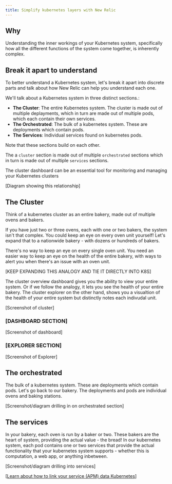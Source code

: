 ```yaml
---
title: Simplify kubernetes layers with New Relic
---
```


## Why

Understanding the inner workings of your Kubernetes system, specifically how all the different functions of the system come together, is inherently complex. 

## Break it apart to understand

To better understand a Kubernetes system, let's break it apart into discrete parts and talk about how New Relic can help you understand each one.

We'll talk about a Kubernetes system in three distinct sections.:

* **The Cluster**: The entire Kubernetes system. The cluster is made out of multiple deplayments, which in turn are made out of multiple pods, which each contain their own services.
* **The Orchestrated**: The bulk of a kubernetes system. These are deployments which contain pods. 
* **The Services**: Individual services found on kubernetes pods. 

Note that these sections build on each other. 

The a `cluster` section is made out of multiple `orchestrated` sections which in turn is made out of multiple `services` sections.

The cluster dashboard can be an essential tool for monitoring and managing your Kubernetes clusters


[Diagram showing this relationship]


## The Cluster

Think of a kubernetes cluster as an entire bakery, made out of multiple ovens and bakers.

 If you have just two or three ovens, each with one or two bakers, the system isn't that complex. You could keep an eye on every oven unit yourself! Let's expand that to a nationwide bakery - with dozens or hundreds of bakers. 
 
 There's no way to keep an eye on every single oven unit. You need an easier way to keep an eye on the health of the entire bakery, with ways to alert you when there's an issue with an oven unit.

[KEEP EXPANDING THIS ANALOGY AND TIE IT DIRECTLY INTO K8S]

The cluster overview dashboard gives you the ability to view your entire system. Or if we follow the analogy, it lets you see the health of your entire bakery. The cluster explorer on the other hand, shows you a visualtion of the health of your entire system but distinctly notes each indivudal unit.


[Screenshot of cluster]


### [DASHBOARD SECTION]


[Screenshot of dashboard]

### [EXPLORER SECTION]

[Screenshot of Explorer]

## The orchestrated

The bulk of a kubernetes system. These are deployments which contain pods. Let's go back to our bakery. The deployments and pods are individual ovens and baking stations. 

[Screenshot/diagram drilling in on orchestrated section]

## The services

In your bakery, each oven is run by a baker or two. These bakers are the heart of system, providing the actual value - the bread! In our kubernetes system, each pod contains one or two services that provide the actual functionality that your kubernetes system supports - whether this is computation, a web app, or anything inbetween. 



[Screenshot/diagram drilling into services]

[[Learn about how to link your service (APM) data Kubernetes](/docs/kubernetes-pixie/kubernetes-integration/advanced-configuration/link-apm-applications-kubernetes/)]

<DocTiles numbered>
  <DocTile title='Get started' label={{text: 'You are here', color: '#FCD672'}}  path="/docs/tutorial-large-logs/get-started-managing-large-logs" ></DocTile>
  <DocTile title='Filter and reduce your log ingest'  label={{text: 'You are here', color: '#FCD672'}}   path="/docs/tutorial-large-logs/filter-large-logs" ></DocTile>
  <DocTile title='Organize your logs' path="/docs/tutorial-large-logs/organize-large-logs" ></DocTile>
</DocTiles>
